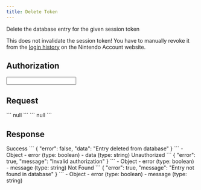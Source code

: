 ```yaml
---
title: Delete Token
---
```


<Path method="DELETE" path="/authorization/delete" base={Routes.nso} />

Delete the database entry for the given session token

This does not invalidate the session token! You have to manually revoke it from the [login history](https://accounts.nintendo.com/login_history) on the Nintendo Account website.

## Authorization

<AuthorizationHandler>
  <Input required authType="http" authName="session_token" valueType="string" valueDescription="Uses the session token generated from the generate token endpoint" valueExample="" inputName="Session Token" inputType="password" inputPlaceholder="session token" requestType="authorization"/>
</AuthorizationHandler>

## Request

<ApiTester>
  <Fragment slot="response">
    ```
    null
    ```
  </Fragment>
  <Fragment slot="request">
    ```
    null
    ```
  </Fragment>
</ApiTester>

## Response

<Tabs>
  <TabItem label="200">
    Success
    <Tabs syncKey="example">
      <TabItem label="Example">
        <DynamicCode language="json" name="200" disabled>
          ```
          {
            "error": false,
            "data": "Entry deleted from database"
          }
          ```
        </DynamicCode>
      </TabItem>
      <TabItem label="Schema">
        <Tree>
          - Object
            - error (type: boolean)
            - data (type: string)
        </Tree>
      </TabItem>
    </Tabs>
  </TabItem>
  <TabItem label="401">
    Unauthorized
    <Tabs syncKey="example">
      <TabItem label="Example">
        <DynamicCode language="json" name="401" disabled>
          ```
          {
            "error": true,
            "message": "Invalid authorization"
          }
          ```
        </DynamicCode>
      </TabItem>
      <TabItem label="Schema">
        <Tree>
          - Object
            - error (type: boolean)
            - message (type: string)
        </Tree>
      </TabItem>
    </Tabs>
  </TabItem>
  <TabItem label="404">
    Not Found
    <Tabs syncKey="example">
      <TabItem label="Example">
        <DynamicCode language="json" name="404" disabled>
          ```
          {
            "error": true,
            "message": "Entry not found in database"
          }
          ```
        </DynamicCode>
      </TabItem>
      <TabItem label="Schema">
        <Tree>
          - Object
            - error (type: boolean)
            - message (type: string)
        </Tree>
      </TabItem>
    </Tabs>
  </TabItem>
</Tabs>